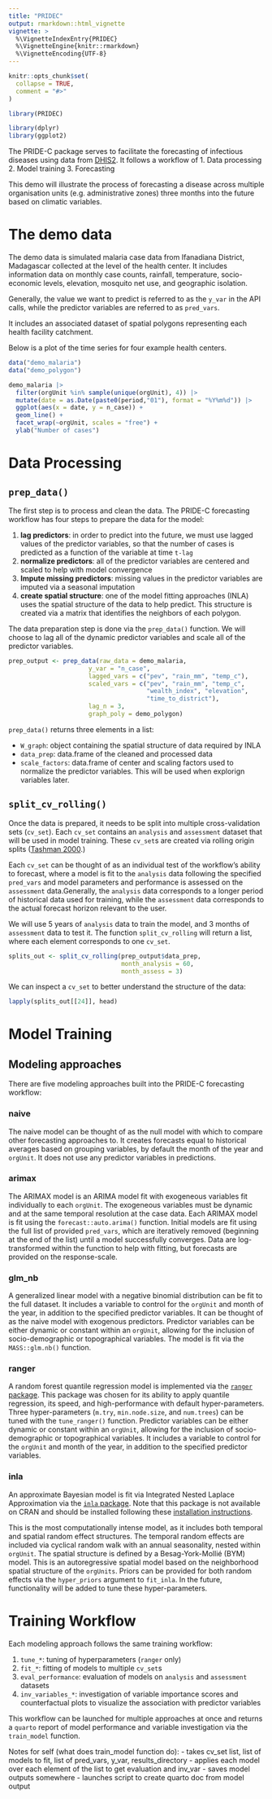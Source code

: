 ```yaml
---
title: "PRIDEC"
output: rmarkdown::html_vignette
vignette: >
  %\VignetteIndexEntry{PRIDEC}
  %\VignetteEngine{knitr::rmarkdown}
  %\VignetteEncoding{UTF-8}
---
```


```r
knitr::opts_chunk$set(
  collapse = TRUE,
  comment = "#>"
)
```

```r
library(PRIDEC)

library(dplyr)
library(ggplot2)
```

The PRIDE-C package serves to facilitate the forecasting of infectious diseases using data from [DHIS2](https://dhis2.org/). It follows a workflow of 
1. Data processing
2. Model training
3. Forecasting

This demo will illustrate the process of forecasting a disease across multiple organisation units (e.g. administrative zones) three months into the future based on climatic variables.

# The demo data

The demo data is simulated malaria case data from Ifanadiana District, Madagascar collected at the level of the health center. It includes information data on monthly case counts, rainfall, temperature, socio-economic levels, elevation, mosquito net use, and geographic isolation. 

Generally, the value we want to predict is referred to as the `y_var` in the API calls, while the predictor variables are referred to as `pred_vars`.

It includes an associated dataset of spatial polygons representing each health facility catchment.

Below is a plot of the time series for four example health centers.

```r
data("demo_malaria")
data("demo_polygon")

demo_malaria |>
  filter(orgUnit %in% sample(unique(orgUnit), 4)) |>
  mutate(date = as.Date(paste0(period,"01"), format = "%Y%m%d")) |>
  ggplot(aes(x = date, y = n_case)) +
  geom_line() +
  facet_wrap(~orgUnit, scales = "free") +
  ylab("Number of cases")
```

# Data Processing

## `prep_data()`

The first step is to process and clean the data. The PRIDE-C forecasting workflow has four steps to prepare the data for the model:

1. **lag predictors**: in order to predict into the future, we must use lagged values of the predictor variables, so that the number of cases is predicted as a function of the variable at time `t-lag`
2. **normalize predictors**: all of the predictor variables are centered and scaled to help with model convergence
3. **Impute missing predictors**: missing values in the predictor variables are imputed via a seasonal imputation
4. **create spatial structure**: one of the model fitting approaches (INLA) uses the spatial structure of the data to help predict. This structure is created via a matrix that identifies the neighbors of each polygon.

The data preparation step is done via the `prep_data()` function. We will choose to lag all of the dynamic predictor variables and scale all of the predictor variables.

```r
prep_output <- prep_data(raw_data = demo_malaria,
                      y_var = "n_case",
                      lagged_vars = c("pev", "rain_mm", "temp_c"),
                      scaled_vars = c("pev", "rain_mm", "temp_c",
                                      "wealth_index", "elevation",
                                      "time_to_district"),
                      lag_n = 3,
                      graph_poly = demo_polygon)
```

`prep_data()` returns three elements in a list:

- `W_graph`: object containing the spatial structure of data required by INLA
- `data_prep`: data.frame of the cleaned and processed data
- `scale_factors`: data.frame of center and scaling factors used to normalize the predictor variables. This will be used when explorign variables later.

## `split_cv_rolling()`

Once the data is prepared, it needs to be split into multiple cross-validation sets (`cv_set`). Each `cv_set` contains an `analysis` and `assessment` dataset that will be used in model training. These `cv_set`s are created via rolling origin splits ([Tashman 2000](https://www.sciencedirect.com/science/article/abs/pii/S0169207000000650?via%3Dihub).) 

Each `cv_set` can be thought of as an individual test of the workflow's ability to forecast, where a model is fit to the `analysis` data following the specified `pred_vars` and model parameters and performance is assessed on the `assessment` data.Generally, the `analysis` data corresponds to a longer period of historical data used for training, while the `assessment` data corresponds to the actual forecast horizon relevant to the user.

We will use 5 years of `analysis` data to train the model, and 3 months of `assessment` data to test it. The function `split_cv_rolling` will return a list, where each element corresponds to one `cv_set`.

```r
splits_out <- split_cv_rolling(prep_output$data_prep,
                               month_analysis = 60,
                               month_assess = 3)
```

We can inspect a `cv_set` to better understand the structure of the data:

```r
lapply(splits_out[[24]], head)
```

# Model Training

## Modeling approaches

There are five modeling approaches built into the PRIDE-C forecasting workflow:

### naive

The naive model can be thought of as the null model with which to compare other forecasting approaches to. It creates forecasts equal to historical averages based on grouping variables, by default the month of the year and `orgUnit`. It does not use any predictor variables in predictions.

### arimax

The ARIMAX model is an ARIMA model fit with exogeneous variables fit individually to each `orgUnit`. The exogeneous variables must be dynamic and at the same temporal resolution at the case data. Each ARIMAX model is fit using the `forecast::auto.arima()` function. Initial models are fit using the full list of provided `pred_vars`, which are iteratively removed (beginning at the end of the list) until a model successfully converges. Data are log-transformed within the function to help with fitting, but forecasts are provided on the response-scale.
 
### glm_nb

A generalized linear model with a negative binomial distribution can be fit to the full dataset. It includes a variable to control for the `orgUnit` and month of the year, in addition to the specified predictor variables. It can be thought of as the naive model with exogenous predictors. Predictor variables can be either dynamic or constant within an `orgUnit`, allowing for the inclusion of socio-demographic or topographical variables. The model is fit via the `MASS::glm.nb()` function.
 
### ranger

A random forest quantile regression model is implemented via the [`ranger` package](https://cran.r-project.org/web/packages/ranger/index.html). This package was chosen for its ability to apply quantile regression, its speed, and high-performance with default hyper-parameters. Three hyper-parameters (`m.try`, `min.node.size`, and `num.trees`) can be tuned with the `tune_ranger()` function. Predictor variables can be either dynamic or constant within an `orgUnit`, allowing for the inclusion of socio-demographic or topographical variables. It includes a variable to control for the `orgUnit` and month of the year, in addition to the specified predictor variables. 

### inla

An approximate Bayesian model is fit via Integrated Nested Laplace Approximation via the [`inla` package](https://www.r-inla.org/). Note that this package is not available on CRAN and should be installed following these [installation instructions](https://www.r-inla.org/download-install). 

This is the most computationally intense model, as it includes both temporal and spatial random effect structures. The temporal random effects are included via cyclical random walk with an annual seasonality, nested within `orgUnit`. The spatial structure is defined by a Besag-York-Mollié (BYM) model. This is an autoregressive spatial model based on the neighborhood spatial structure of the `orgUnits`. Priors can be provided for both random effects via the `hyper_priors` argument to `fit_inla`. In the future, functionality will be added to tune these hyper-parameters.

# Training Workflow

Each modeling approach follows the same training workflow:

1. `tune_*`: tuning of hyperparameters (`ranger` only)
2. `fit_*`: fitting of models to multiple `cv_set`s
3. `eval_performance`: evaluation of models on `analysis` and `assessment` datasets
4. `inv_variables_*`: investigation of variable importance scores and counterfactual plots to visualize the association with predictor variables

This workflow can be launched for multiple approaches at once and returns a `quarto` report of model performance and variable investigation via the `train_model` function. 

Notes for self (what does train_model function do):
- takes cv_set list, list of models to fit, list of pred_vars, y_var, results_directory
- applies each model over each element of the list to get evaluation and inv_var
- saves model outputs somewhere
- launches script to create quarto doc from model output
